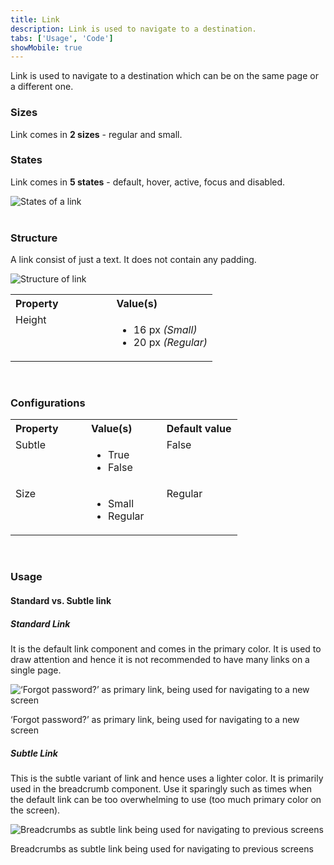 ```yaml
---
title: Link
description: Link is used to navigate to a destination.
tabs: ['Usage', 'Code']
showMobile: true
---
```


Link is used to navigate to a destination which can be on the same page or a different one.

<Preview name="components-link-all--all" />

### Sizes
Link comes in **2 sizes** - regular and small.
<Preview name="components-link-variants-size--size" />


### States
Link comes in **5 states** - default, hover, active, focus and disabled.

![States of a link](./images/links-states.png)
<br/>
<br/>


### Structure
A link consist of just a text. It does not contain any padding.

![Structure of link](./images/links-structure.png)

<table style="width: 100%">
 <tbody>
   <tr>
     <th style="width:50%; text-align: left;">Property</th>
     <th style="width:50%; text-align: left;">Value(s)</th>
   </tr>
   <tr style="vertical-align: top">
     <td>Height</td>
     <td>
         <ul>
            <li>16 px <em>(Small)</em></li>
            <li>20 px <em>(Regular)</em></li>
         </ul>
     </td>
   </tr>
 </tbody>
</table>
<br/>

### Configurations
<table style="width: 100%">
  <tbody>
    <tr>
      <th style="width:33%; text-align: left;">Property</th>
      <th style="width:33%; text-align: left;">Value(s)</th>
      <th style="width:33%; text-align: left;">Default value</th>
    </tr>
    <tr style="vertical-align: top">
      <td>Subtle</td>
      <td>
          <ul>
              <li>True</li>
              <li>False</li>
          </ul>
      </td>
      <td>False</td>
    </tr>
    <tr style="vertical-align: top">
      <td>Size</td>
      <td>
          <ul>
              <li>Small</li>
              <li>Regular</li>
          </ul>
      </td>
      <td>Regular</td>
    </tr>
  </tbody>
</table>
<br/>

### Usage
#### Standard vs. Subtle link
##### Standard Link
It is the default link component and comes in the primary color. It is used to draw attention and hence it is not recommended to have many links on a single page.

![‘Forgot password?’ as primary link, being used for navigating to a new screen](./images/links-2.png)
<Caption> ‘Forgot password?’ as primary link, being used for navigating to a new screen </Caption>
<br/>

##### Subtle Link
This is the subtle variant of link and hence uses a lighter color. It is primarily used in the breadcrumb component. Use it sparingly such as times when the default link can be too overwhelming to use (too much primary color on the screen).

![Breadcrumbs as subtle link being used for navigating to previous screens](./images/links-3.png)
<Caption> Breadcrumbs as subtle link being used for navigating to previous screens </Caption>

<br/>